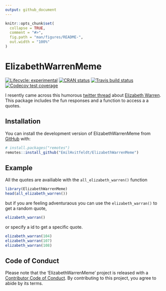```yaml
---
output: github_document
---
```


<!-- README.md is generated from README.Rmd. Please edit that file -->

```r
knitr::opts_chunk$set(
  collapse = TRUE,
  comment = "#>",
  fig.path = "man/figures/README-",
  out.width = "100%"
)
```
# ElizabethWarrenMeme

<!-- badges: start -->
[![Lifecycle: experimental](https://img.shields.io/badge/lifecycle-experimental-orange.svg)](https://www.tidyverse.org/lifecycle/#experimental)
[![CRAN status](https://www.r-pkg.org/badges/version/ElizabethWarrenMeme)](https://cran.r-project.org/package=ElizabethWarrenMeme)
[![Travis build status](https://travis-ci.org/EmilHvitfeldt/ElizabethWarrenMeme.svg?branch=master)](https://travis-ci.org/EmilHvitfeldt/ElizabethWarrenMeme)
[![Codecov test coverage](https://codecov.io/gh/EmilHvitfeldt/ElizabethWarrenMeme/branch/master/graph/badge.svg)](https://codecov.io/gh/EmilHvitfeldt/ElizabethWarrenMeme?branch=master)
<!-- badges: end -->

I resently came across this humorous [twitter thread](https://twitter.com/triciamatthew/status/1144051004352225281) about [Elizabeth Warren](https://en.wikipedia.org/wiki/Elizabeth_Warren). This package includes the fun responses and a function to access a a quotes.

## Installation

You can install the development version of ElizabethWarrenMeme from [GitHub](https://github.com/) with:

``` r
# install.packages("remotes")
remotes::install_github("EmilHvitfeldt/ElizabethWarrenMeme")
```

## Example

All the quotes are availiable with the `all_elizabeth_warren()` function

```r
library(ElizabethWarrenMeme)
head(all_elizabeth_warren())
```

but if you are feeling adventuraous you can use the `elizabeth_warran()` to get a random quote,

```r
elizabeth_warran()
```

or specify a id to get a specific quote.

```r
elizabeth_warran(104)
elizabeth_warran(107)
elizabeth_warran(108)
```

## Code of Conduct

Please note that the 'ElizabethWarrenMeme' project is released with a [Contributor Code of Conduct](.github/CODE_OF_CONDUCT.md). By contributing to this project, you agree to abide by its terms.
